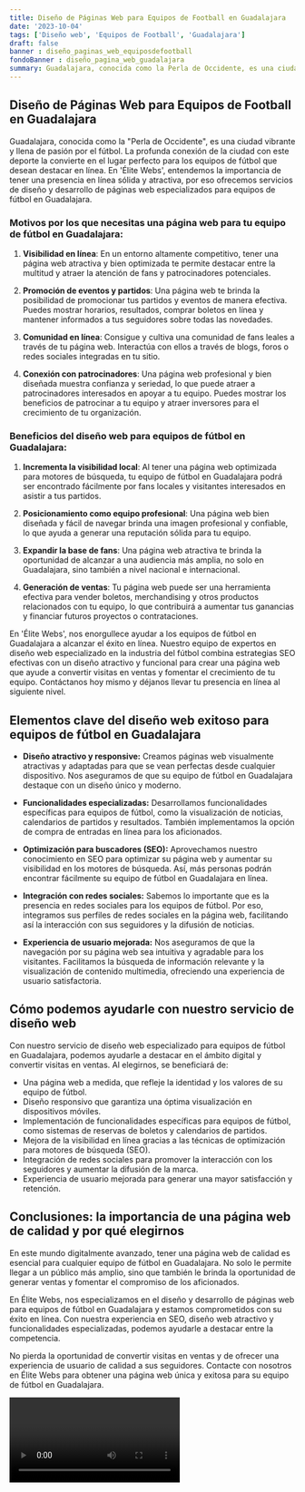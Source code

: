 ```yaml
---
title: Diseño de Páginas Web para Equipos de Football en Guadalajara
date: '2023-10-04'
tags: ['Diseño web', 'Equipos de Football', 'Guadalajara']
draft: false
banner : diseño_paginas_web_equiposdefootball
fondoBanner : diseño_pagina_web_guadalajara
summary: Guadalajara, conocida como la Perla de Occidente, es una ciudad vibrante y llena de pasión por el fútbol. La profunda conexión de la ciudad con este deporte la convierte en el lugar perfecto para los equipos de fútbol que desean destacar en línea. En 'Élite Webs', entendemos la importancia de tener una presencia en línea sólida y atractiva, por eso ofrecemos servicios de diseño y desarrollo de páginas web especializados para equipos de fútbol en Guadalajara.
---
```


## Diseño de Páginas Web para Equipos de Football en Guadalajara

Guadalajara, conocida como la "Perla de Occidente", es una ciudad vibrante y llena de pasión por el fútbol. La profunda conexión de la ciudad con este deporte la convierte en el lugar perfecto para los equipos de fútbol que desean destacar en línea. En 'Élite Webs', entendemos la importancia de tener una presencia en línea sólida y atractiva, por eso ofrecemos servicios de diseño y desarrollo de páginas web especializados para equipos de fútbol en Guadalajara.

### Motivos por los que necesitas una página web para tu equipo de fútbol en Guadalajara:

1. **Visibilidad en línea**: En un entorno altamente competitivo, tener una página web atractiva y bien optimizada te permite destacar entre la multitud y atraer la atención de fans y patrocinadores potenciales.

2. **Promoción de eventos y partidos**: Una página web te brinda la posibilidad de promocionar tus partidos y eventos de manera efectiva. Puedes mostrar horarios, resultados, comprar boletos en línea y mantener informados a tus seguidores sobre todas las novedades.

3. **Comunidad en línea**: Consigue y cultiva una comunidad de fans leales a través de tu página web. Interactúa con ellos a través de blogs, foros o redes sociales integradas en tu sitio.

4. **Conexión con patrocinadores**: Una página web profesional y bien diseñada muestra confianza y seriedad, lo que puede atraer a patrocinadores interesados en apoyar a tu equipo. Puedes mostrar los beneficios de patrocinar a tu equipo y atraer inversores para el crecimiento de tu organización.

### Beneficios del diseño web para equipos de fútbol en Guadalajara:

1. **Incrementa la visibilidad local**: Al tener una página web optimizada para motores de búsqueda, tu equipo de fútbol en Guadalajara podrá ser encontrado fácilmente por fans locales y visitantes interesados en asistir a tus partidos.

2. **Posicionamiento como equipo profesional**: Una página web bien diseñada y fácil de navegar brinda una imagen profesional y confiable, lo que ayuda a generar una reputación sólida para tu equipo.

3. **Expandir la base de fans**: Una página web atractiva te brinda la oportunidad de alcanzar a una audiencia más amplia, no solo en Guadalajara, sino también a nivel nacional e internacional.

4. **Generación de ventas**: Tu página web puede ser una herramienta efectiva para vender boletos, merchandising y otros productos relacionados con tu equipo, lo que contribuirá a aumentar tus ganancias y financiar futuros proyectos o contrataciones.

En 'Élite Webs', nos enorgullece ayudar a los equipos de fútbol en Guadalajara a alcanzar el éxito en línea. Nuestro equipo de expertos en diseño web especializado en la industria del fútbol combina estrategias SEO efectivas con un diseño atractivo y funcional para crear una página web que ayude a convertir visitas en ventas y fomentar el crecimiento de tu equipo. Contáctanos hoy mismo y déjanos llevar tu presencia en línea al siguiente nivel.

<GifSeo />

<Cta />

## Elementos clave del diseño web exitoso para equipos de fútbol en Guadalajara

- **Diseño atractivo y responsive:** Creamos páginas web visualmente atractivas y adaptadas para que se vean perfectas desde cualquier dispositivo. Nos aseguramos de que su equipo de fútbol en Guadalajara destaque con un diseño único y moderno.

- **Funcionalidades especializadas:** Desarrollamos funcionalidades específicas para equipos de fútbol, como la visualización de noticias, calendarios de partidos y resultados. También implementamos la opción de compra de entradas en línea para los aficionados.

- **Optimización para buscadores (SEO):** Aprovechamos nuestro conocimiento en SEO para optimizar su página web y aumentar su visibilidad en los motores de búsqueda. Así, más personas podrán encontrar fácilmente su equipo de fútbol en Guadalajara en línea.

- **Integración con redes sociales:** Sabemos lo importante que es la presencia en redes sociales para los equipos de fútbol. Por eso, integramos sus perfiles de redes sociales en la página web, facilitando así la interacción con sus seguidores y la difusión de noticias.

- **Experiencia de usuario mejorada:** Nos aseguramos de que la navegación por su página web sea intuitiva y agradable para los visitantes. Facilitamos la búsqueda de información relevante y la visualización de contenido multimedia, ofreciendo una experiencia de usuario satisfactoria.

## Cómo podemos ayudarle con nuestro servicio de diseño web

Con nuestro servicio de diseño web especializado para equipos de fútbol en Guadalajara, podemos ayudarle a destacar en el ámbito digital y convertir visitas en ventas. Al elegirnos, se beneficiará de:

- Una página web a medida, que refleje la identidad y los valores de su equipo de fútbol.
- Diseño responsivo que garantiza una óptima visualización en dispositivos móviles.
- Implementación de funcionalidades específicas para equipos de fútbol, como sistemas de reservas de boletos y calendarios de partidos.
- Mejora de la visibilidad en línea gracias a las técnicas de optimización para motores de búsqueda (SEO).
- Integración de redes sociales para promover la interacción con los seguidores y aumentar la difusión de la marca.
- Experiencia de usuario mejorada para generar una mayor satisfacción y retención.

## Conclusiones: la importancia de una página web de calidad y por qué elegirnos

En este mundo digitalmente avanzado, tener una página web de calidad es esencial para cualquier equipo de fútbol en Guadalajara. No solo le permite llegar a un público más amplio, sino que también le brinda la oportunidad de generar ventas y fomentar el compromiso de los aficionados.

En Élite Webs, nos especializamos en el diseño y desarrollo de páginas web para equipos de fútbol en Guadalajara y estamos comprometidos con su éxito en línea. Con nuestra experiencia en SEO, diseño web atractivo y funcionalidades especializadas, podemos ayudarle a destacar entre la competencia.

No pierda la oportunidad de convertir visitas en ventas y de ofrecer una experiencia de usuario de calidad a sus seguidores. Contacte con nosotros en Élite Webs para obtener una página web única y exitosa para su equipo de fútbol en Guadalajara.

<Video />

<CtaBot job='Equipos de Football' city='Guadalajara'/>

<Gmaps query='Guadalajara+españa+maps' />